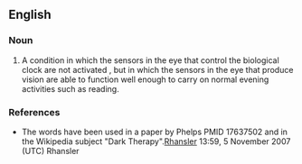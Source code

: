 ==English==
{{rfv}}
===Noun===
{{en-noun}}

# A condition in which the sensors in the eye that control the biological clock are not activated , but in which the  sensors in the eye that produce vision are able to function well enough to carry on normal evening activities such as reading.


===References===
*The words have been used in a paper by Phelps PMID 17637502 and in the Wikipedia subject "Dark Therapy".[[User:Rhansler|Rhansler]] 13:59, 5 November 2007 (UTC) Rhansler